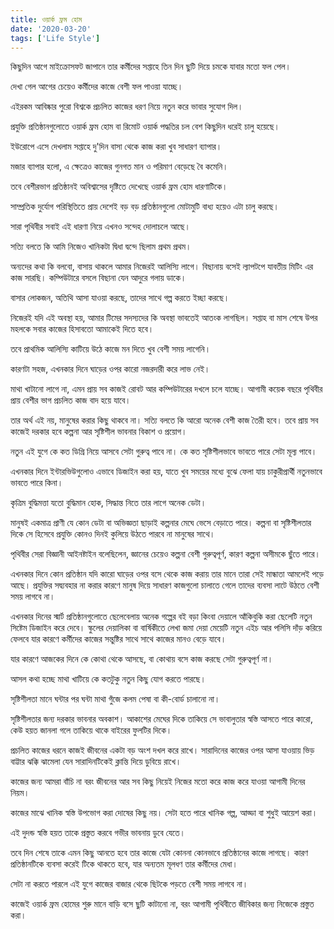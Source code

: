 ```yaml
---
title: ওয়ার্ক ফ্রম হোম
date: '2020-03-20'
tags: ['Life Style']
---
```


কিছুদিন আগে মাইক্রোসফট জাপানে তার কর্মীদের সপ্তাহে তিন দিন ছুটি দিয়ে চমকে যাবার মতো ফল পেল।

দেখা গেল আগের চেয়েও কর্মীদের কাজে বেশী ফল পাওয়া যাচ্ছে।

এইরকম আবিষ্কার পুরো বিশ্বকে প্রচলিত কাজের ধরণ নিয়ে নতুন করে ভাবার সুযোগ দিল।

প্রযুক্তি প্রতিষ্ঠানগুলোতে ওয়ার্ক ফ্রম হোম বা রিমোট ওয়ার্ক পদ্ধতির চল বেশ কিছুদিন ধরেই চালু হয়েছে।

ইউরোপে এসে দেখলাম সপ্তাহে দু'দিন বাসা থেকে কাজ করা খুব সাধারণ ব্যাপার।

মজার ব্যাপার হলো, এ ক্ষেত্রেও কাজের গুনগত মান ও পরিমাণ বেড়েছে বৈ কমেনি।

তবে বেশীরভাগ প্রতিষ্ঠানই অবিশ্বাসের দৃষ্টিতে দেখেছে ওয়ার্ক ফ্রম হোম ধারণাটিকে।

সাম্প্রতিক দুর্যোগ পরিস্থিতিতে প্রায় দেশেই বড় বড় প্রতিষ্ঠানগুলো মোটামুটি বাধ্য হয়েও এটা চালু করছে।

সারা পৃথিবীর সবাই এই ধারণা নিয়ে এখনও সন্দেহ দোলাচলে আছে।

সত্যি বলতে কি আমি নিজেও খানিকটা দ্বিধা দ্বন্দে ছিলাম প্রথম প্রথম।

অন্যদের কথা কি বলবো, বাসায় থাকলে আমার নিজেরই আলিস্যি লাগে। বিছানায় বসেই ল্যাপটপে যাবতীয় মিটিং এর কাজ সারছি। কম্পিউটারে বসলে বিছানা যেন আদুরে গলায় ডাকে।

বাসার লোকজন, অতিথি আসা যাওয়া করছে, তাদের সাথে গল্প করতে ইচ্ছা করছে।

নিজেরই যদি এই অবস্থা হয়, আমার টিমের সদস্যদের কি অবস্থা ভাবতেই আতংক লাগছিল। সপ্তাহ বা মাস শেষে উপর মহলকে সবার কাজের হিসাবতো আমাকেই দিতে হবে।

তবে প্রাথমিক আলিস্যি কাটিয়ে উঠে কাজে মন দিতে খুব বেশী সময় লাগেনি।

কারণটা সহজ, এখনকার দিনে ঘাড়ের ওপর কারো নজরদারী করে লাভ নেই। 

মাথা খাটানো লাগে না, এমন প্রায় সব কাজই রোবট আর কম্পিউটারের দখলে চলে যাচ্ছে। আগামী কয়েক বছরে পৃথিবীর প্রায় বেশীর ভাগ প্রচলিত কাজ বাদ হয়ে যাবে।

তার অর্থ এই নয়, মানুষের করার কিছু থাকবে না। সত্যি বলতে কি আরো অনেক বেশী কাজ তৈরী হবে। তবে প্রায় সব কাজেই দরকার হবে কল্পনা আর সৃষ্টিশীল ভাবনার বিকাশ ও প্রয়োগ।

নতুন এই যুগে কে কত ডিগ্রি নিয়ে আসবে সেটা গুরুত্ব পাবে না। কে কত সৃষ্টিশীলভাবে ভাবতে পারে সেটা মূল্য পাবে।

এখনকার দিনে ইন্টারভিউগুলোও এভাবে ডিজাইন করা হয়, যাতে খুব সময়ের মধ্যে বুঝে ফেলা যায় চাকুরীপ্রার্থী নতুনভাবে ভাবতে পারে কিনা।

কৃত্রিম বুদ্ধিমত্তা যতো বুদ্ধিমান হোক, সিদ্ধান্ত নিতে তার লাগে অনেক ডেটা। 

মানুষই একমাত্র প্রাণী যে কোন ডেটা বা অভিজ্ঞতা ছাড়াই কল্পনার মেঘে ভেসে বেড়াতে পারে। কল্পনা বা সৃষ্টিশীলতার দিকে সে হিসেবে প্রযুক্তি কোনও দিনই কুলিয়ে উঠতে পারবে না মানুষের সাথে।

পৃথিবীর সেরা বিজ্ঞানী আইনষ্টাইন বলেছিলেন, জ্ঞানের চেয়েও কল্পনা বেশী গুরুত্বপূর্ণ, কারণ কল্পনা অসীমকে ছুঁতে পারে।

এখনকার দিনে কোন প্রতিষ্ঠান যদি কারো ঘাড়ের ওপর বসে থেকে কাজ করায় তার মানে তারা সেই মান্ধাতা আমলেই পড়ে আছে। প্রযুক্তির সদ্ব্যবহার না করার কারণে মানুষ দিয়ে সাধারণ কাজগুলো চালাতে গেলে তাদের ব্যবসা লাটে উঠতে বেশী সময় লাগবে না।

এখনকার দিনের স্মার্ট প্রতিষ্ঠানগুলোতে ছেলেবেলায় অনেক গল্পের বই বড়া কিংবা দেয়ালে আঁকিবুকি করা ছেলেটি নতুন সিষ্টেম ডিজাইন করে দেবে। স্কুলের দেয়ালিকা বা বার্ষিকীতে লেখা জমা দেয়া মেয়েটি নতুন এইচ আর পলিসি দাঁড় করিয়ে ফেলবে যার কারণে কর্মীদের কাজের সন্তুষ্টির সাথে সাথে কাজের মানও বেড়ে যাবে।

যার কারণে আজকের দিনে কে কোথা থেকে আসছে, বা কোথায় বসে কাজ করছে সেটা গুরুত্বপূর্ণ না।

আসল কথা হচ্ছে মাথা খাটিয়ে কে কতটুকু নতুন কিছু যোগ করতে পারছে।

সৃষ্টিশীলতা মানে ঘন্টার পর ঘন্টা মাথা গুঁজে কলম পেষা বা কী-বোর্ড চালানো না।

সৃষ্টিশীলতার জন্য দরকার ভাবনার অবকাশ। আকাশের মেঘের দিকে তাকিয়ে সে ভাবালুতার স্বস্তি আসতে পারে কারো, কেউ হয়ত জানলা গলে তাকিয়ে থাকে বাইরের ফুলটির দিকে।

প্রচলিত কাজের ধরনে কাজই জীবনের একটা বড় অংশ দখল করে রাখে। সারাদিনের কাজের ওপর আসা যাওয়ায় ভিড় বাট্টার ঝক্কি ঝামেলা যেন সারাদিনটিকেই ক্লান্তি দিয়ে ডুবিয়ে রাখে। 

কাজের জন্য আমরা বাঁচি না বরং জীবনের আর সব কিছু নিয়েই নিজের মতো করে কাজ করে যাওয়া আগামী দিনের নিয়ম।

কাজের মাঝে খানিক স্বস্তি উপভোগ করা দোষের কিছু নয়। সেটা হতে পারে খানিক গল্প, আড্ডা বা শুধুই আয়েশ করা।

এই দুদন্ড স্বস্তি হয়ত তাকে প্রস্তুত করবে গভীর ভাবনায় ডুবে যেতে।

তবে দিন শেষে তাকে এমন কিছু আনতে হবে তার কাজে যেটা কোননা কোনভাবে প্রতিষ্ঠানের কাজে লাগছে। কারণ প্রতিষ্ঠানটিকে ব্যবসা করেই টিকে থাকতে হবে, যার অন্যতম মূলধণ তার কর্মীদের মেধা।

সেটা না করতে পারলে এই যুগে কাজের বাজার থেকে ছিটকে পড়তে বেশী সময় লাগবে না।

কাজেই ওয়ার্ক ফ্রম হোমের শুরু মানে বাড়ি বসে ছুটি কাটানো না, বরং আগামী পৃথিবীতে জীবিকার জন্য নিজেকে প্রস্তুত করা।